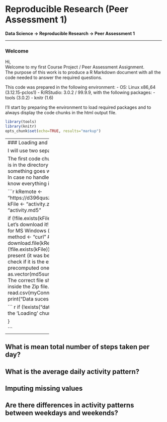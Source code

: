 # Reproducible Research (Peer Assessment 1)  
**Data Science -> Reproducible Research -> Peer Assessment 1**   
   
   
-------------------  

### Welcome  

Hi,  
Welcome to my first Course Project / Peer Assessment Assignment.  
The purpose of this work is to produce a R Markdown document with all the code needed to answer the required questions.  
  
This code was prepared in the following environment:
 - OS: Linux x86_64 (3.12.15-pclos1)
 - R/RStudio: 3.0.2 / 99.9.9, with the following packages:
   - tools (3.0.2)
   - knitr (1.6)
  
I'll start by preparing the environment to load required packages and to always display the code chunks in the html output file.  

```r
library(tools)
library(knitr)
opts_chunk$set(echo=TRUE, results="markup")

```
   
-------------------
### Loading and preprocessing the data

I will use two separate code chunks.  
  
The first code chunk is responsible to make sure the right data file is in the directory and then it loads it the `dataset` variable.  
If something goes wrong during execution an error should be rised. In case no handled error ocurrs a message is returned to let user know everything is fine.

```r

kRemote <- "https://d396qusza40orc.cloudfront.net/repdata/data/activity.zip"
kFile   <- "activity.zip"
kFileDt <- "activity.csv"
kFileMd <- "activity.md5"
    
if (!file.exists(kFile)){
    # File is not present at the working directory. Let's download it!
    method <-"auto"  # Default method: shall be fine for MS Windows (untested!)
    if (.Platform$OS.type=="unix") method <- "curl"  # Use for unix-like systems
    download.file(kRemote, kFile, method, FALSE, "wb")
    if (!file.exists(kFile))
        stop("Download failed!")
} else {
    # File is now present (it was before or it was sucessfully downloaded).
    # Let's check if it is the expected file. I'll compare it's MD5 hash with
    # a precomputed one.
    if (readLines(kFileMd)!= as.vector(md5sum(kFile))){
        stop("File is not correct!")
    } else {
        # The correct file shall be present. I'll read the data directly from 
        # inside the Zip file.
        myConn <- unz(kFile, kFileDt)
        dataset <- read.csv(myConn, na.strings="NA", stringsAsFactors=FALSE)
        print("Data sucessfully loaded!")
    }
}
```

``` r
if (!exists("dataset")) {
    stop("It looks something went wrong in the 'Loading' chunk!")
} else {
    
}

```
-------------------
## What is mean total number of steps taken per day?



## What is the average daily activity pattern?



## Imputing missing values



## Are there differences in activity patterns between weekdays and weekends?
